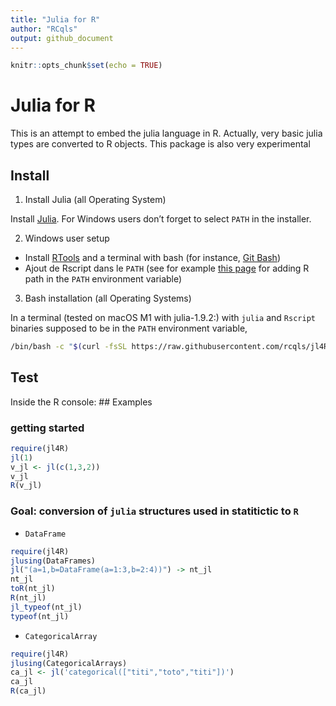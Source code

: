 ```yaml
---
title: "Julia for R"
author: "RCqls"
output: github_document
---
```

<!-- Rscript -e "rmarkdown::render('README.Rmd')";rm README.html -->
```r
knitr::opts_chunk$set(echo = TRUE)
```

# Julia for R

This is an attempt to embed the julia language in R. Actually, very basic julia types are converted to R objects. This package is also very experimental


## Install

1. Install Julia (all Operating System)

Install [Julia](https://julialang.org/downloads/). For Windows users don't forget to select `PATH` in the installer.

2. Windows user setup

* Install [RTools](https://cran.r-project.org/bin/windows/Rtools/) and a terminal with bash (for instance, [Git Bash](https://gitforwindows.org/))
* Ajout de Rscript dans le `PATH` (see for example [this page](https://www.hanss.info/sebastian/post/rtools-path/) for adding R path in the `PATH` environment variable)

3. Bash installation (all Operating Systems)

In a terminal (tested on macOS M1 with julia-1.9.2:) with `julia` and `Rscript` binaries supposed to be in the `PATH` environment variable,

```bash
/bin/bash -c "$(curl -fsSL https://raw.githubusercontent.com/rcqls/jl4R/HEAD/inst/install.sh)"
```

## Test

Inside the R console:
## Examples

### getting started

```r
require(jl4R)
jl(1)
v_jl <- jl(c(1,3,2))
v_jl
R(v_jl)
```

### Goal: conversion of `julia` structures used in statitictic to `R`

* `DataFrame`

```r
require(jl4R)
jlusing(DataFrames)
jl("(a=1,b=DataFrame(a=1:3,b=2:4))") -> nt_jl
nt_jl
toR(nt_jl)
R(nt_jl)
jl_typeof(nt_jl)
typeof(nt_jl)
```

* `CategoricalArray`

```r
require(jl4R)
jlusing(CategoricalArrays)
ca_jl <- jl('categorical(["titi","toto","titi"])')
ca_jl
R(ca_jl)
```